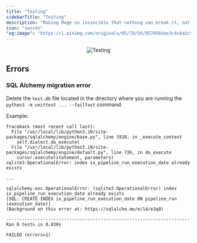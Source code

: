```yaml
---
title: "Testing"
sidebarTitle: "Testing"
description: "Making Mage so invincible that nothing can break it, not even itself."
icon: "swords"
"og:image": "https://i.pinimg.com/originals/05/70/56/057056dae3c4c8a5c5426f6c458ba001.gif"
---
```


<Frame>
    <p align="center">
    <img
        alt="Testing"
        src="https://i.pinimg.com/originals/05/70/56/057056dae3c4c8a5c5426f6c458ba001.gif"
    />
    </p>
</Frame>

## Errors

### SQL Alchemy migration error

Delete the `test.db` file located in the directory where you are running the
`python3 -m unittest ... --failfast` command.

Example:

```
Traceback (most recent call last):
  File "/usr/local/lib/python3.10/site-packages/sqlalchemy/engine/base.py", line 1910, in _execute_context
    self.dialect.do_execute(
  File "/usr/local/lib/python3.10/site-packages/sqlalchemy/engine/default.py", line 736, in do_execute
    cursor.execute(statement, parameters)
sqlite3.OperationalError: index ix_pipeline_run_execution_date already exists

...

sqlalchemy.exc.OperationalError: (sqlite3.OperationalError) index ix_pipeline_run_execution_date already exists
[SQL: CREATE INDEX ix_pipeline_run_execution_date ON pipeline_run (execution_date)]
(Background on this error at: https://sqlalche.me/e/14/e3q8)

----------------------------------------------------------------------
Ran 0 tests in 0.038s

FAILED (errors=1)
```
